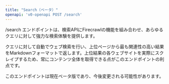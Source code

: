 ```yaml
---
title: "Search（ベータ）"
openapi: 'v0-openapi POST /search'
---
```


/search エンドポイントは、検索APIにFirecrawlの機能を組み合わせ、あらゆるクエリに対して強力な検索体験を提供します。

クエリに対して自動でウェブ検索を行い、上位ページから最も関連性の高い結果をMarkdownフォーマットで返します。上位結果の各ウェブサイトを実際にスクレイプするため、常にコンテンツ全体を取得できる点がこのエンドポイントの利点です。

このエンドポイントは現在ベータ版であり、今後変更される可能性があります。 